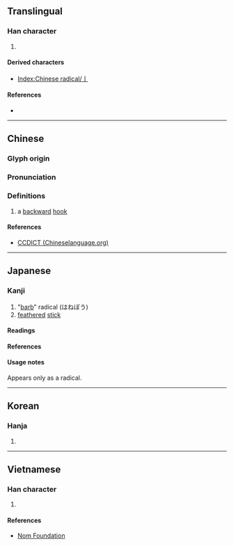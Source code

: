 {{character info/new}}
==Translingual==
{{stroke order|type=animate}}

===Han character===
{{Han char|rn=6|rad=亅|as=00|sn=1|four=|canj=LI}}

# {{mul-kangxi radical-def}}

====Derived characters====
* [[Index:Chinese radical/亅]]

====References====
* {{Han ref|kx=0085.090|dkj=00224|dj=0173.180|hdz=10028.030|uh=4E85|ud=20101}}

----

==Chinese==
{{zh-forms}}

===Glyph origin===
{{Han etym}}

===Pronunciation===
{{zh-pron
|m=jué
|c=kyut3
|h=pfs=khiet/kiet
|mn=koa̍t
|w=
|mc=y
|oc=
|ma=|ma2=
|cat=
}}

===Definitions===
{{zh-hanzi}}

# {{zh-hist-ghost}} a [[backward]] [[hook]]

====References====
* [http://www.chineselanguage.org/dictionaries/?mode=view&module=chardict&query=%E4%BA%85 CCDICT (Chineselanguage.org)]

----

==Japanese==

===Kanji===
{{ja-kanji|grade=r|rs=亅00}}

# "[[barb]]" radical (はねぼう)
# [[feathered]] [[stick]]

====Readings====
{{ja-readings
|goon=がち<ぐわち
|kanon=けつ
|kun=かぎ-
}}

====References====
{{ja-kref
|jis=502D
|ku=4813
|shift=98AB
|euc=D0AD
|freq=''radical''
|nelson=''not listed''
|newnelson=66
|halpern=3347
|kld=''not listed''
|heisig=''not listed''
|tuttle=0a1.4
}}

====Usage notes====
Appears only as a radical.

----

==Korean==

===Hanja===
{{ko-hanja|hangeul=궐|rv=gwol|mr=kwŏl|y=kwel}}

# {{defn|lang=ko|sort=亅00}}

----

==Vietnamese==

===Han character===
{{vi-hantu|[[quyết]]|rs=亅00}}

# {{defn|lang=vi|sort=亅00}}

====References====
* [http://nomfoundation.org/common/nom_details.php?codepoint=4e85 Nom Foundation]

[[Category:CJKV radicals| ]]